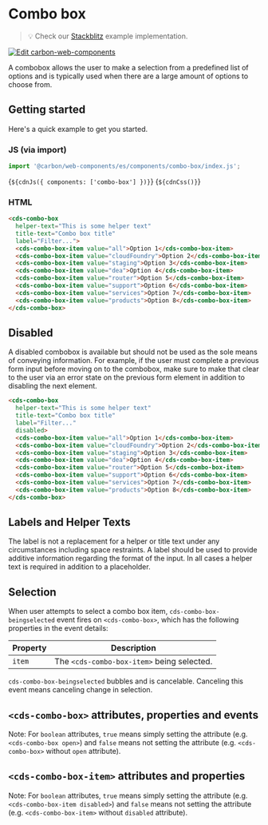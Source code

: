 
<Meta of={ComboBoxStories} />

# Combo box

> 💡 Check our
> [Stackblitz](https://stackblitz.com/github/carbon-design-system/carbon-for-ibm-dotcom/tree/main/packages/web-components/examples/stackblitz/basic/components/combo-box)
> example implementation.

[![Edit carbon-web-components](https://developer.stackblitz.com/img/open_in_stackblitz.svg)](https://stackblitz.com/github/carbon-design-system/carbon-for-ibm-dotcom/tree/main/packages/carbon-web-components/examples/stackblitz/basic/components/combo-box)

A combobox allows the user to make a selection from a predefined list of options
and is typically used when there are a large amount of options to choose from.

## Getting started

Here's a quick example to get you started.

### JS (via import)

```javascript
import '@carbon/web-components/es/components/combo-box/index.js';
```

<Markdown>{`${cdnJs({ components: ['combo-box'] })}`}</Markdown>
<Markdown>{`${cdnCss()}`}</Markdown>

### HTML

```html
<cds-combo-box
  helper-text="This is some helper text"
  title-text="Combo box title"
  label="Filter...">
  <cds-combo-box-item value="all">Option 1</cds-combo-box-item>
  <cds-combo-box-item value="cloudFoundry">Option 2</cds-combo-box-item>
  <cds-combo-box-item value="staging">Option 3</cds-combo-box-item>
  <cds-combo-box-item value="dea">Option 4</cds-combo-box-item>
  <cds-combo-box-item value="router">Option 5</cds-combo-box-item>
  <cds-combo-box-item value="support">Option 6</cds-combo-box-item>
  <cds-combo-box-item value="services">Option 7</cds-combo-box-item>
  <cds-combo-box-item value="products">Option 8</cds-combo-box-item>
</cds-combo-box>
```

## Disabled

A disabled combobox is available but should not be used as the sole means of
conveying information. For example, if the user must complete a previous form
input before moving on to the combobox, make sure to make that clear to the user
via an error state on the previous form element in addition to disabling the
next element.

```html
<cds-combo-box
  helper-text="This is some helper text"
  title-text="Combo box title"
  label="Filter..."
  disabled>
  <cds-combo-box-item value="all">Option 1</cds-combo-box-item>
  <cds-combo-box-item value="cloudFoundry">Option 2</cds-combo-box-item>
  <cds-combo-box-item value="staging">Option 3</cds-combo-box-item>
  <cds-combo-box-item value="dea">Option 4</cds-combo-box-item>
  <cds-combo-box-item value="router">Option 5</cds-combo-box-item>
  <cds-combo-box-item value="support">Option 6</cds-combo-box-item>
  <cds-combo-box-item value="services">Option 7</cds-combo-box-item>
  <cds-combo-box-item value="products">Option 8</cds-combo-box-item>
</cds-combo-box>
```

## Labels and Helper Texts

The label is not a replacement for a helper or title text under any
circumstances including space restraints. A label should be used to provide
additive information regarding the format of the input. In all cases a helper
text is required in addition to a placeholder.

## Selection

When user attempts to select a combo box item, `cds-combo-box-beingselected`
event fires on `<cds-combo-box>`, which has the following properties in the
event details:

| Property | Description                                |
| -------- | ------------------------------------------ |
| `item`   | The `<cds-combo-box-item>` being selected. |

`cds-combo-box-beingselected` bubbles and is cancelable. Canceling this event
means canceling change in selection.

## `<cds-combo-box>` attributes, properties and events

Note: For `boolean` attributes, `true` means simply setting the attribute (e.g.
`<cds-combo-box open>`) and `false` means not setting the attribute (e.g.
`<cds-combo-box>` without `open` attribute).

<ArgsTable of="cds-combo-box" />

## `<cds-combo-box-item>` attributes and properties

Note: For `boolean` attributes, `true` means simply setting the attribute (e.g.
`<cds-combo-box-item disabled>`) and `false` means not setting the attribute
(e.g. `<cds-combo-box-item>` without `disabled` attribute).

<ArgsTable of="cds-combo-box-item" />
